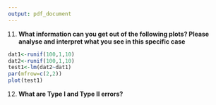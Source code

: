 ```yaml
---
output: pdf_document
---
```

  
11. **What information can you get out of the following plots? Please analyse and interpret what you see in this specific case**  

```r
dat1<-runif(100,1,10)
dat2<-runif(100,1,10)
test1<-lm(dat2~dat1)
par(mfrow=c(2,2))
plot(test1)
```


12. **What are Type I and Type II errors?** 




